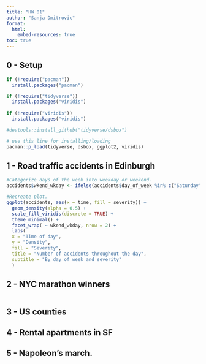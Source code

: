 ```yaml
---
title: "HW 01"
author: "Sanja Dmitrovic"
format:
  html:
    embed-resources: true
toc: true
---
```


## 0 - Setup

```r
if (!require("pacman")) 
  install.packages("pacman")

if (!require("tidyverse")) 
  install.packages("viridis")
  
if (!require("viridis")) 
  install.packages("viridis")

#devtools::install_github("tidyverse/dsbox")

# use this line for installing/loading
pacman::p_load(tidyverse, dsbox, ggplot2, viridis) 

```

## 1 - Road traffic accidents in Edinburgh

```r

#Categorize days of the week into weekday or weekend.
accidents$wkend_wkday <- ifelse(accidents$day_of_week %in% c("Saturday", "Sunday"), "weekend", "weekday")

#Recreate plot.
ggplot(accidents, aes(x = time, fill = severity)) +
  geom_density(alpha = 0.5) + 
  scale_fill_viridis(discrete = TRUE) +
  theme_minimal() + 
  facet_wrap( ~ wkend_wkday, nrow = 2) +
  labs(
  x = "Time of day",
  y = "Density",
  fill = "Severity",
  title = "Number of accidents throughout the day",
  subtitle = "By day of week and severity"
  )

```

## 2 - NYC marathon winners

```r

```

## 3 - US counties


## 4 - Rental apartments in SF


## 5 - Napoleon’s march.

